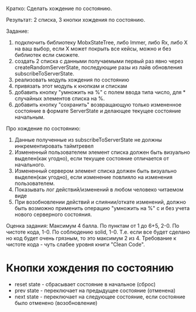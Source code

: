 
<Meta title="MDX/ButtonGroup" component={ButtonGroup} />

Кратко:
Сделать хождение по состоянию.

Результат:
2 списка, 3 кнопки хождения по состоянию.

Задание:

1. подключить библиотеку MobxStateTree, либо Immer, либо Rx, либо X на ваш выбор, если X может покрыть все кейсы, можно и без библиотек если сможете.
2. создать 2 списка с данными получаемыми первый раз явно через createRandomServerState, последующие разы из лайв обновления subscribeToServerState.
3. реализовать модуль хождения по состоянию
4. привязать этот модуль к кнопкам и спискам
5. добавить кнопку "умножить на %" с полем ввода типа число, для \* случайных элементов списка на %.
6. добавить кнопку "сохранить" возвращающую только измененное состояние в формате ServerState и делающее текущее состояние начальным.

Про хождение по состоянию:

1. Данные полученные из subscribeToServerState не должны инкрементировать таймтревел
2. Измененный пользователем элемент списка должен быть визуально выделен(как угодно), если текущее состояние отличается от начального.
3. Измененный сервером элемент списка должен быть визуально выделен(как угодно), если изменение повлияло на изменения пользователем.
4. Показывать лог действий/изменений в любом человеко читаемом виде
5. При возобновлении действий и слиянии/откате изменений, должно быть возможно применить операцию "умножить на %" с и без учета нового серверного состояния.

Оценка задания:
Максимум 4 балла.
По пунктам от 1 до 6+5, 2-0. По чистоте кода, 1-0. По соблюдению solid, 1-0.
Т.е. если все будет сделано но код будет очень грязным, то это максимум 2 из 4.
Требование к чистоте кода - чуть слабее уровня книги "Clean Code".

# Кнопки хождения по состоянию

- reset state - сбрасывает состояние в начальное (сброс)
- prev state - переключает на предыдущее состояние (отменена)
- next state - переключает на следующее состояние, если состояние было отменено (возобновление)

<Preview>
  <Story name="time travel buttons">
    <form>
      <ButtonGroup />
    </form>
  </Story>
</Preview>
